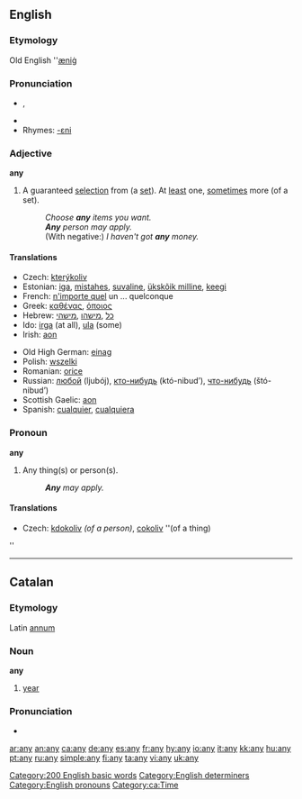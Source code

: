 ==English==

{{rank|into|up|your|58|any|what|do|has}}

===Etymology===
Old English ''[[æniġ]]

===Pronunciation===
* {{IPA|/ɛni/}}, {{SAMPA|/Eni/}}
* {{audio|en-us-any.ogg|Audio (US)}}
* Rhymes: [[Rhymes:English:-ɛni|-ɛni]]

===Adjective===
'''any'''

# A guaranteed [[selection]] from (a [[set]]). At [[least]] one, [[sometimes]] more (of a set).
#: ''Choose '''any''' items you want.''
#: '''''Any''' person may apply.''
#: (With negative:) ''I haven't got '''any''' money.''

====Translations====
{{top}}
*Czech: [[kterýkoliv]]
*Estonian: [[iga]], [[mistahes]], [[suvaline]], [[ükskõik milline]], [[keegi]]
*French: [[n'importe quel]] un ... quelconque
*Greek: [[καθένας]], [[όποιος]]
*Hebrew: [[כל]] ,[[מישהו]] ,[[מישהי]]
*Ido: [[irga]] (at all), [[ula]] (some)
*Irish: [[aon]]
{{mid}}
*Old High German: [[einag]]
*Polish: [[wszelki]]
*Romanian: [[orice]]
*Russian: [[любой]] (ljubój), [[кто-нибудь]] (któ-nibud’), [[что-нибудь]] (štó-nibud’)
*Scottish Gaelic: [[aon]]
*Spanish: [[cualquier]], [[cualquiera]]
{{bottom}}

===Pronoun===
'''any'''

# Any thing(s) or person(s).
#: '''''Any''' may apply.''

====Translations====
{{top}}
*Czech: [[kdokoliv]] ''(of a person)'', [[cokoliv]] ''(of a thing)
{{mid}}''
{{bottom}}


[[Category:200 English basic words]]
[[Category:English determiners]]
[[Category:English pronouns]]

----

==Catalan==
===Etymology===
Latin [[annum]]
===Noun===
'''any''' {{m}}

# [[year]]
===Pronunciation===
* {{IPA|/aɲ/}}

[[Category:ca:Time]]

[[ar:any]]
[[an:any]]
[[ca:any]]
[[de:any]]
[[es:any]]
[[fr:any]]
[[hy:any]]
[[io:any]]
[[it:any]]
[[kk:any]]
[[hu:any]]
[[pt:any]]
[[ru:any]]
[[simple:any]]
[[fi:any]]
[[ta:any]]
[[vi:any]]
[[uk:any]]
